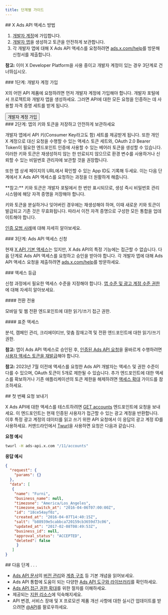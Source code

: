 ```yaml
---
title: 단계별 가이드
---
```




<div id="how-to-get-access-to-the-ads-api">
  ## X Ads API 액세스 방법
</div>

1. [개발자 계정](https://developer.x.com/en/apply-for-access)에 가입합니다.
2. [개발자 앱](https://developer.x.com/app)을 생성하고 토큰을 안전하게 보관합니다.
3. 각 개발자 앱에 대해 X Ads API 액세스를 요청하려면 [ads.x.com/help](https://ads.x.com/help)를 방문해 신청서를 제출합니다.

<Note>**참고:** 이미 X Developer Platform을 사용 중이고 개발자 계정이 있는 경우 3단계로 건너뛰십시오.</Note>

<div id="step-one-signup-for-a-developer-account">
  ### 1단계: 개발자 계정 가입
</div>

X의 어떤 API 제품에 요청하려면 먼저 개발자 계정에 가입해야 합니다. 개발자 포털에서 프로젝트와 개발자 앱을 생성하세요. 그러면 API에 대한 모든 요청을 인증하는 데 사용할 자격 증명 세트를 받게 됩니다.

<Button href="https://developer.x.com/en/apply-for-access">
  개발자 계정 가입
</Button>

<div id="step-two-save-your-apps-key-and-tokens-and-keep-them-secure">
  ### 2단계: 앱의 키와 토큰을 저장하고 안전하게 보관하세요
</div>

개발자 앱에서 API 키(Consumer Key라고도 함) 세트를 제공받게 됩니다. 또한 개인 X 계정으로 대신 요청을 수행할 수 있는 액세스 토큰 세트와, OAuth 2.0 Bearer Token이 필요한 엔드포인트 인증에 사용할 수 있는 베어러 토큰을 생성할 수 있습니다. 이러한 키와 토큰은 재생성하지 않는 한 만료되지 않으므로 환경 변수를 사용하거나 신뢰할 수 있는 비밀번호 관리자에 보관할 것을 권장합니다.

또한 앱 상세 페이지의 URL에서 확인할 수 있는 App ID도 기록해 두세요. 이는 다음 단계에서 X Ads API 액세스를 요청하는 과정을 더 원활하게 해줍니다.

<Note>
**참고:** 키와 토큰은 개발자 포털에서 한 번만 표시되므로, 생성 즉시 비밀번호 관리 시스템에 해당 자격 증명을 저장해야 합니다.

키와 토큰을 분실하거나 잊어버린 경우에는 재생성해야 하며, 이때 새로운 키와 토큰이 발급되고 기존 것은 무효화됩니다. 따라서 이전 자격 증명으로 구성한 모든 통합을 업데이트해야 합니다.

[인증 모범 사례](https://developer.x.com/en/docs/authentication/guides/authentication-best-practices)에 대해 자세히 알아보세요.
</Note>

<div id="step-three-apply-for-access-to-the-ads-api">
  ### 3단계: Ads API 액세스 신청
</div>

현재 [X API 기본 액세스](https://developer.x.com/en/docs/twitter-api/v1)는 있지만, X Ads API의 특정 기능에는 접근할 수 없습니다. 다음 단계로 Ads API 액세스를 요청하고 승인을 받아야 합니다. 각 개발자 앱에 대해 Ads API 액세스 요청을 제출하려면 [ads.x.com/help](https://ads.x.com/help)를 방문하세요.

<div id="access-tiers">
  ### 액세스 등급
</div>

신청 과정에서 필요한 액세스 수준을 지정해야 합니다. [앱 수준 및 광고 계정 수준 권한](https://developer.x.com/en/docs/twitter-ads-api/obtaining-ads-account-access#levels-of-access)에 대해 자세히 알아보세요.

<div id="conversion-only">
  #### 전환 전용
</div>

모바일 및 웹 전환 엔드포인트에 대한 읽기/쓰기 접근 권한.

<div id="standard-access">
  #### 표준 액세스
</div>

분석, 캠페인 관리, 크리에이티브, 맞춤 잠재고객 및 전환 엔드포인트에 대한 읽기/쓰기 권한.

<Note>**참고:** 앱이 Ads API 액세스로 승인된 후, [인증된 Ads API 요청](https://developer.x.com/en/docs/twitter-ads-api/making-authenticated-requests)을 올바르게 수행하려면 [사용자 액세스 토큰을 재발급](https://developer.x.com/resources/fundamentals/authentication/obtaining-user-access-tokens)해야 합니다.</Note>

<Note>**참고:** 2023년 7월 이전에 액세스를 요청한 Ads API 개발자는 액세스 및 권한 수준이 다를 수 있으며, OAuth 토큰이 5개로 제한될 수 있습니다. 추가 엔드포인트에 대한 액세스를 확보하거나 기존 애플리케이션의 토큰 제한을 해제하려면 [액세스 확대](https://developer.x.com/en/docs/twitter-ads-api/increasing-access) 가이드를 참조하세요.</Note>

<div id="make-your-first-request">
  ## 첫 번째 요청 보내기
</div>

X Ads API에 대한 액세스를 테스트하려면 [GET accounts](https://developer.x.com/en/docs/twitter-ads-api/campaign-management/api-reference/accounts) 엔드포인트에 요청을 보내세요. 이 엔드포인트는 현재 인증된 사용자가 접근할 수 있는 광고 계정을 반환합니다. 이후 특정 광고 계정의 데이터를 읽고 쓰기 위한 API 요청에서 이 응답의 광고 계정 ID를 사용하세요. 커맨드라인에서 [Twurl](https://developer.x.com/en/docs/tutorials/using-twurl)을 사용하면 요청은 다음과 같습니다.

**요청 예시**

```bash
twurl -H ads-api.x.com "/11/accounts"
```

**응답 예시**

```json
{
  "request": {
    "params": {}
  },
  "data": [
   {
    "name": "Furni",
    "business_name": null,
    "timezone": "America/Los_Angeles",
    "timezone_switch_at": "2016-04-06T07:00:00Z",
    "id": "18ce54ayf0z",
    "created_at": "2016-04-07T14:40:15Z",
    "salt": "b88939e5cabbca720159cb3659d73c06",
    "updated_at": "2017-02-08T08:49:53Z",
    "business_id": null,
    "approval_status": "ACCEPTED",
    "deleted": false
     }
   ]
}
```

<div id="up-next">
  ## 다음 단계 . . .
</div>

- [Ads API 문서](https://developer.x.com/en/docs/twitter-ads-api)의 [버전 관리](https://developer.x.com/en/docs/twitter-ads-api/versioning)와 [계층 구조](https://developer.x.com/en/docs/twitter-ads-api/hierarchy-terminology) 등 기본 개념을 읽어보세요.
- Ads API 통합에 도움이 되는 다양한 [Ads API 도구와 라이브러리](https://developer.x.com/en/docs/twitter-ads-api/tools-and-libraries)를 확인하세요.
- [Ads API 접근 권한 확대](https://developer.x.com/en/docs/twitter-ads-api/increasing-access)를 위한 절차를 이해하세요.
- 제공되는 [지원 리소스](https://developer.x.com/en/support/twitter-ads-api)에 익숙해지세요.
- API 변경, 서비스 장애 및 X 프로모션 제품 개선 사항에 대한 실시간 업데이트를 받으려면 [@API](https://x.com/API)를 팔로우하세요.